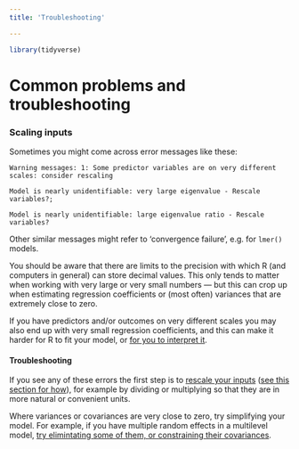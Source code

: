 ```yaml
---
title: 'Troubleshooting'

---
```

  
```r
library(tidyverse)
```


# Common problems and troubleshooting {#troubles}


### Scaling inputs {- #scaling-regression-inputs}


Sometimes you might come across error messages like these:

```
Warning messages: 1: Some predictor variables are on very different scales: consider rescaling

Model is nearly unidentifiable: very large eigenvalue - Rescale variables?; 

Model is nearly unidentifiable: large eigenvalue ratio - Rescale variables?
```

Other similar messages might refer to 'convergence failure', e.g. for `lmer()` models.

You should be aware that there are limits to the precision with which R (and computers in general) can store decimal values. This only tends to matter when working with very large or very small numbers — but this can crop up when estimating regression coefficients or (most often) variances that are extremely close to zero.

If you have predictors and/or outcomes on very different scales you may also end up with very small regression coefficients, and this can make it harder for R to fit your model, or [for you to interpret it](#scaling-regression-inputs). 


#### Troubleshooting

If you see any of these errors the first step is to [rescale your inputs](#scaling-regression-inputs) ([see this section for how](#scaling-regression-inputs)), for example by dividing or multiplying so that they are in more natural or convenient units.


Where variances or covariances are very close to zero, try simplifying your model. For example, if you have multiple random effects in a multilevel model, [try elimintating some of them, or constraining their covariances](#simplifying-mixed-models).







